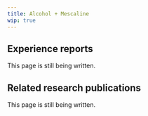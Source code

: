 ---
title: Alcohol + Mescaline
wip: true
---

## Experience reports

This page is still being written.

## Related research publications

This page is still being written.

